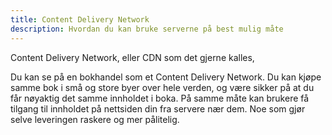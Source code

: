 ```yaml
---
title: Content Delivery Network
description: Hvordan du kan bruke serverne på best mulig måte
---
```

Content Delivery Network, eller CDN som det gjerne kalles, 


<Aside type="note" title="Forklar det som om jeg var 5 år gammel">
  Du kan se på en bokhandel som et Content Delivery Network. Du kan kjøpe samme bok i små og store byer over hele verden, og være sikker på at du får nøyaktig det samme innholdet i boka. På samme måte kan brukere få tilgang til innholdet på nettsiden din fra servere nær dem. Noe som gjør selve leveringen raskere og mer pålitelig.
</Aside>
